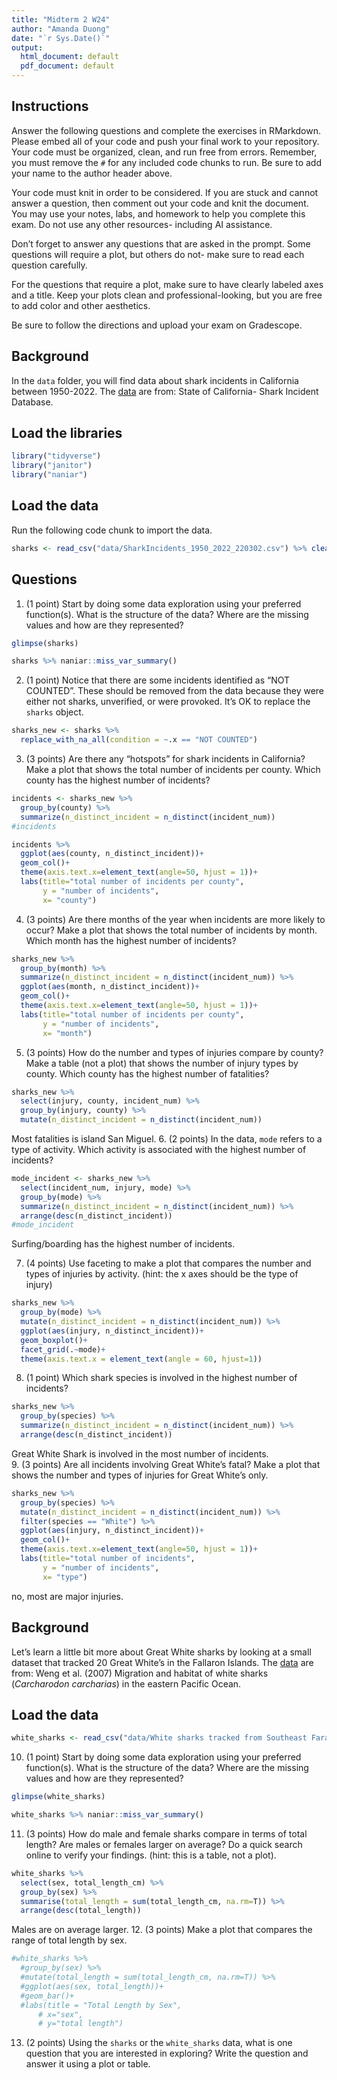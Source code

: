 ```yaml
---
title: "Midterm 2 W24"
author: "Amanda Duong"
date: "`r Sys.Date()`"
output:
  html_document: default
  pdf_document: default
---
```


## Instructions
Answer the following questions and complete the exercises in RMarkdown. Please embed all of your code and push your final work to your repository. Your code must be organized, clean, and run free from errors. Remember, you must remove the `#` for any included code chunks to run. Be sure to add your name to the author header above. 

Your code must knit in order to be considered. If you are stuck and cannot answer a question, then comment out your code and knit the document. You may use your notes, labs, and homework to help you complete this exam. Do not use any other resources- including AI assistance.  

Don't forget to answer any questions that are asked in the prompt. Some questions will require a plot, but others do not- make sure to read each question carefully.  

For the questions that require a plot, make sure to have clearly labeled axes and a title. Keep your plots clean and professional-looking, but you are free to add color and other aesthetics.  

Be sure to follow the directions and upload your exam on Gradescope.    

## Background
In the `data` folder, you will find data about shark incidents in California between 1950-2022. The [data](https://catalog.data.gov/dataset/shark-incident-database-california-56167) are from: State of California- Shark Incident Database.   

## Load the libraries
```r
library("tidyverse")
library("janitor")
library("naniar")
```

## Load the data
Run the following code chunk to import the data.
```r
sharks <- read_csv("data/SharkIncidents_1950_2022_220302.csv") %>% clean_names()
```

## Questions
1. (1 point) Start by doing some data exploration using your preferred function(s). What is the structure of the data? Where are the missing values and how are they represented?  
```r
glimpse(sharks)
```
```r
sharks %>% naniar::miss_var_summary()
```

2. (1 point) Notice that there are some incidents identified as "NOT COUNTED". These should be removed from the data because they were either not sharks, unverified, or were provoked. It's OK to replace the `sharks` object.
```r
sharks_new <- sharks %>%
  replace_with_na_all(condition = ~.x == "NOT COUNTED")
```


3. (3 points) Are there any "hotspots" for shark incidents in California? Make a plot that shows the total number of incidents per county. Which county has the highest number of incidents?
```r
incidents <- sharks_new %>%
  group_by(county) %>%
  summarize(n_distinct_incident = n_distinct(incident_num))
#incidents
```
```r
incidents %>%
  ggplot(aes(county, n_distinct_incident))+
  geom_col()+
  theme(axis.text.x=element_text(angle=50, hjust = 1))+
  labs(title="total number of incidents per county",
       y = "number of incidents",
       x= "county")
```

4. (3 points) Are there months of the year when incidents are more likely to occur? Make a plot that shows the total number of incidents by month. Which month has the highest number of incidents?  
```r
sharks_new %>%
  group_by(month) %>%
  summarize(n_distinct_incident = n_distinct(incident_num)) %>%
  ggplot(aes(month, n_distinct_incident))+
  geom_col()+
  theme(axis.text.x=element_text(angle=50, hjust = 1))+
  labs(title="total number of incidents per county",
       y = "number of incidents",
       x= "month")
```

5. (3 points) How do the number and types of injuries compare by county? Make a table (not a plot) that shows the number of injury types by county. Which county has the highest number of fatalities?  
```r
sharks_new %>%
  select(injury, county, incident_num) %>%
  group_by(injury, county) %>%
  mutate(n_distinct_incident = n_distinct(incident_num))
```
Most fatalities is island San Miguel. 
6. (2 points) In the data, `mode` refers to a type of activity. Which activity is associated with the highest number of incidents?
```r
mode_incident <- sharks_new %>%
  select(incident_num, injury, mode) %>%
  group_by(mode) %>%
  summarize(n_distinct_incident = n_distinct(incident_num)) %>%
  arrange(desc(n_distinct_incident))
#mode_incident
```
Surfing/boarding has the highest number of incidents.  

7. (4 points) Use faceting to make a plot that compares the number and types of injuries by activity. (hint: the x axes should be the type of injury) 
```r
sharks_new %>%
  group_by(mode) %>%
  mutate(n_distinct_incident = n_distinct(incident_num)) %>%
  ggplot(aes(injury, n_distinct_incident))+
  geom_boxplot()+
  facet_grid(.~mode)+
  theme(axis.text.x = element_text(angle = 60, hjust=1))
```
8. (1 point) Which shark species is involved in the highest number of incidents?  
```r
sharks_new %>%
  group_by(species) %>%
  summarize(n_distinct_incident = n_distinct(incident_num)) %>%
  arrange(desc(n_distinct_incident))

```
Great White Shark is involved in the most number of incidents.  
9. (3 points) Are all incidents involving Great White's fatal? Make a plot that shows the number and types of injuries for Great White's only.  
```r
sharks_new %>%
  group_by(species) %>%
  mutate(n_distinct_incident = n_distinct(incident_num)) %>%
  filter(species == "White") %>%
  ggplot(aes(injury, n_distinct_incident))+
  geom_col()+
  theme(axis.text.x=element_text(angle=50, hjust = 1))+
  labs(title="total number of incidents",
       y = "number of incidents",
       x= "type")
```
no, most are major injuries. 

## Background
Let's learn a little bit more about Great White sharks by looking at a small dataset that tracked 20 Great White's in the Fallaron Islands. The [data](https://link.springer.com/article/10.1007/s00227-007-0739-4) are from: Weng et al. (2007) Migration and habitat of white sharks (_Carcharodon carcharias_) in the eastern Pacific Ocean.

## Load the data
```r
white_sharks <- read_csv("data/White sharks tracked from Southeast Farallon Island, CA, USA, 1999 2004.csv", na = c("?", "n/a")) %>% clean_names()
```

10. (1 point) Start by doing some data exploration using your preferred function(s). What is the structure of the data? Where are the missing values and how are they represented?
```r
glimpse(white_sharks)
```
```r
white_sharks %>% naniar::miss_var_summary()
```

11. (3 points) How do male and female sharks compare in terms of total length? Are males or females larger on average? Do a quick search online to verify your findings. (hint: this is a table, not a plot).  
```r
white_sharks %>%
  select(sex, total_length_cm) %>%
  group_by(sex) %>%
  summarise(total_length = sum(total_length_cm, na.rm=T)) %>%
  arrange(desc(total_length))
```
Males are on average larger. 
12. (3 points) Make a plot that compares the range of total length by sex.
```r
#white_sharks %>%
  #group_by(sex) %>%
  #mutate(total_length = sum(total_length_cm, na.rm=T)) %>%
  #ggplot(aes(sex, total_length))+
  #geom_bar()+
  #labs(title = "Total Length by Sex",
      # x="sex",
      # y="total length")
```

13. (2 points) Using the `sharks` or the `white_sharks` data, what is one question that you are interested in exploring? Write the question and answer it using a plot or table. 
